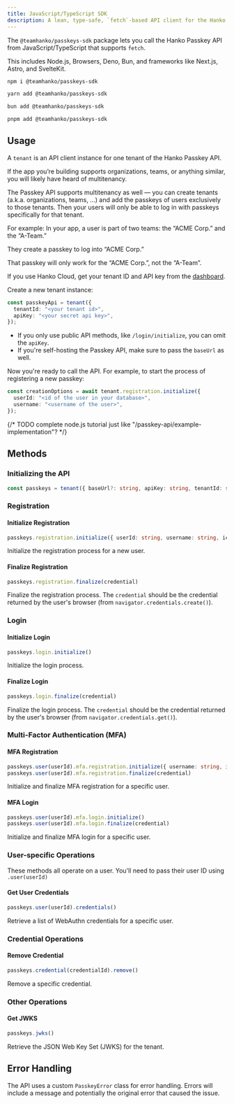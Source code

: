 ```yaml
---
title: JavaScript/TypeScript SDK
description: A lean, type-safe, `fetch`-based API client for the Hanko Passkey API
---
```


The `@teamhanko/passkeys-sdk` package lets you call the Hanko Passkey API from JavaScript/TypeScript that supports `fetch`.

This includes Node.js, Browsers, Deno, Bun, and frameworks like Next.js, Astro, and SvelteKit.

<CodeGroup>

```bash npm
npm i @teamhanko/passkeys-sdk
```

```bash yarn
yarn add @teamhanko/passkeys-sdk
```

```bash bun
bun add @teamhanko/passkeys-sdk
```

```bash pnpm
pnpm add @teamhanko/passkeys-sdk
```

</CodeGroup>

## Usage

A `tenant` is an API client instance for one tenant of the Hanko Passkey API.

<Accordion title="See multitenancy">

If the app you’re building supports organizations, teams, or anything similar, you will likely have heard of multitenancy.

The Passkey API supports multitenancy as well — you can create tenants (a.k.a. organizations, teams, …) and add the passkeys of users exclusively to those tenants. Then your users will only be able to log in with passkeys specifically for that tenant.

For example: In your app, a user is part of two teams: the “ACME Corp.” and the “A-Team.”

They create a passkey to log into “ACME Corp.”

That passkey will only work for the “ACME Corp.”, not the “A-Team”.

</Accordion>

If you use Hanko Cloud, get your tenant ID and API key from the [dashboard](https://cloud.hanko.io/organizations).

Create a new tenant instance:

```ts
const passkeyApi = tenant({
  tenantId: "<your tenant id>",
  apiKey: "<your secret api key>",
});
```

- If you only use public API methods, like `/login/initialize`, you can omit the `apiKey`.
- If you're self-hosting the Passkey API, make sure to pass the `baseUrl` as well.

Now you're ready to call the API. For example, to start the process of registering a new passkey:

```ts
const creationOptions = await tenant.registration.initialize({
  userId: "<id of the user in your database>",
  username: "<username of the user>",
});
```

{/* TODO complete node.js tutorial just like "/passkey-api/example-implementation"? */}

## Methods

### Initializing the API

```typescript
const passkeys = tenant({ baseUrl?: string, apiKey: string, tenantId: string })
```

### Registration

#### Initialize Registration

```typescript
passkeys.registration.initialize({ userId: string, username: string, icon?: string, displayName?: string })
```

Initialize the registration process for a new user.

#### Finalize Registration

```typescript
passkeys.registration.finalize(credential)
```

Finalize the registration process. The `credential` should be the credential returned by the user's browser (from `navigator.credentials.create()`).

### Login

#### Initialize Login

```typescript
passkeys.login.initialize()
```

Initialize the login process.

#### Finalize Login

```typescript
passkeys.login.finalize(credential)
```

Finalize the login process. The `credential` should be the credential returned by the user's browser (from `navigator.credentials.get()`).

### Multi-Factor Authentication (MFA)

#### MFA Registration

```typescript
passkeys.user(userId).mfa.registration.initialize({ username: string, icon?: string, displayName?: string })
passkeys.user(userId).mfa.registration.finalize(credential)
```

Initialize and finalize MFA registration for a specific user.

#### MFA Login

```typescript
passkeys.user(userId).mfa.login.initialize()
passkeys.user(userId).mfa.login.finalize(credential)
```

Initialize and finalize MFA login for a specific user.

### User-specific Operations

These methods all operate on a user. You'll need to pass their user ID using `.user(userId)`

#### Get User Credentials

```typescript
passkeys.user(userId).credentials()
```

Retrieve a list of WebAuthn credentials for a specific user.

### Credential Operations

#### Remove Credential

```typescript
passkeys.credential(credentialId).remove()
```

Remove a specific credential.

### Other Operations

#### Get JWKS

```typescript
passkeys.jwks()
```

Retrieve the JSON Web Key Set (JWKS) for the tenant.

## Error Handling

The API uses a custom `PasskeyError` class for error handling. Errors will include a message and potentially the original error that caused the issue.
